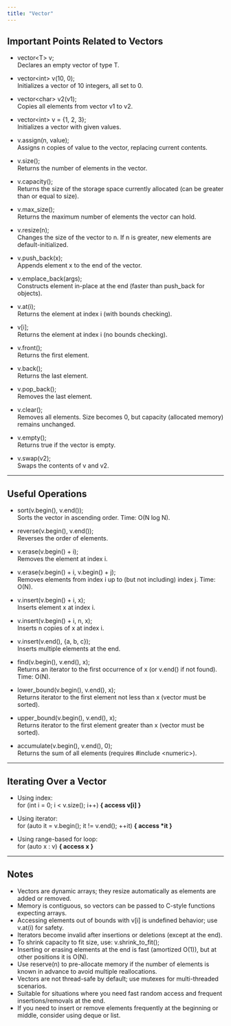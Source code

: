 ```yaml
---
title: "Vector"
---
```


## Important Points Related to Vectors

- vector&lt;T&gt; v;  
  Declares an empty vector of type T.

- vector&lt;int&gt; v(10, 0);  
  Initializes a vector of 10 integers, all set to 0.

- vector&lt;char&gt; v2(v1);  
  Copies all elements from vector v1 to v2.

- vector&lt;int&gt; v = {1, 2, 3};  
  Initializes a vector with given values.

- v.assign(n, value);  
  Assigns n copies of value to the vector, replacing current contents.

- v.size();  
  Returns the number of elements in the vector.

- v.capacity();  
  Returns the size of the storage space currently allocated (can be greater than or equal to size).

- v.max_size();  
  Returns the maximum number of elements the vector can hold.

- v.resize(n);  
  Changes the size of the vector to n. If n is greater, new elements are default-initialized.

- v.push_back(x);  
  Appends element x to the end of the vector.

- v.emplace_back(args);  
  Constructs element in-place at the end (faster than push_back for objects).

- v.at(i);  
  Returns the element at index i (with bounds checking).

- v[i];  
  Returns the element at index i (no bounds checking).

- v.front();  
  Returns the first element.

- v.back();  
  Returns the last element.

- v.pop_back();  
  Removes the last element.

- v.clear();  
  Removes all elements. Size becomes 0, but capacity (allocated memory) remains unchanged.

- v.empty();  
  Returns true if the vector is empty.

- v.swap(v2);  
  Swaps the contents of v and v2.

---

## Useful Operations

- sort(v.begin(), v.end());  
  Sorts the vector in ascending order. Time: O(N log N).

- reverse(v.begin(), v.end());  
  Reverses the order of elements.

- v.erase(v.begin() + i);  
  Removes the element at index i.

- v.erase(v.begin() + i, v.begin() + j);  
  Removes elements from index i up to (but not including) index j. Time: O(N).

- v.insert(v.begin() + i, x);  
  Inserts element x at index i.

- v.insert(v.begin() + i, n, x);  
  Inserts n copies of x at index i.

- v.insert(v.end(), {a, b, c});  
  Inserts multiple elements at the end.

- find(v.begin(), v.end(), x);  
  Returns an iterator to the first occurrence of x (or v.end() if not found). Time: O(N).

- lower_bound(v.begin(), v.end(), x);  
  Returns iterator to the first element not less than x (vector must be sorted).

- upper_bound(v.begin(), v.end(), x);  
  Returns iterator to the first element greater than x (vector must be sorted).

- accumulate(v.begin(), v.end(), 0);  
  Returns the sum of all elements (requires #include &lt;numeric&gt;).

---

## Iterating Over a Vector

- Using index:  
  for (int i = 0; i < v.size(); i++) **{ access v[i] }**

- Using iterator:  
  for (auto it = v.begin(); it != v.end(); ++it) **{ access \*it }**

- Using range-based for loop:  
  for (auto x : v) **{ access x }**

---

## Notes

- Vectors are dynamic arrays; they resize automatically as elements are added or removed.
- Memory is contiguous, so vectors can be passed to C-style functions expecting arrays.
- Accessing elements out of bounds with v[i] is undefined behavior; use v.at(i) for safety.
- Iterators become invalid after insertions or deletions (except at the end).
- To shrink capacity to fit size, use: v.shrink_to_fit();
- Inserting or erasing elements at the end is fast (amortized O(1)), but at other positions it is O(N).
- Use reserve(n) to pre-allocate memory if the number of elements is known in advance to avoid multiple reallocations.
- Vectors are not thread-safe by default; use mutexes for multi-threaded scenarios.
- Suitable for situations where you need fast random access and frequent insertions/removals at the end.
- If you need to insert or remove elements frequently at the beginning or middle, consider using deque or list.